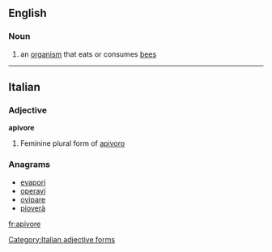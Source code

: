==English==

===Noun===
{{en-noun}}

# an [[organism]] that eats or consumes [[bee]]s

----

==Italian==

===Adjective===
'''apivore''' {{f}}

# Feminine plural form of [[apivoro]]

===Anagrams===
* [[evapori#Italian|evapori]]
* [[operavi#Italian|operavi]]
* [[ovipare#Italian|ovipare]]
* [[pioverà#Italian|pioverà]]

[[Category:Italian adjective forms]]

[[fr:apivore]]